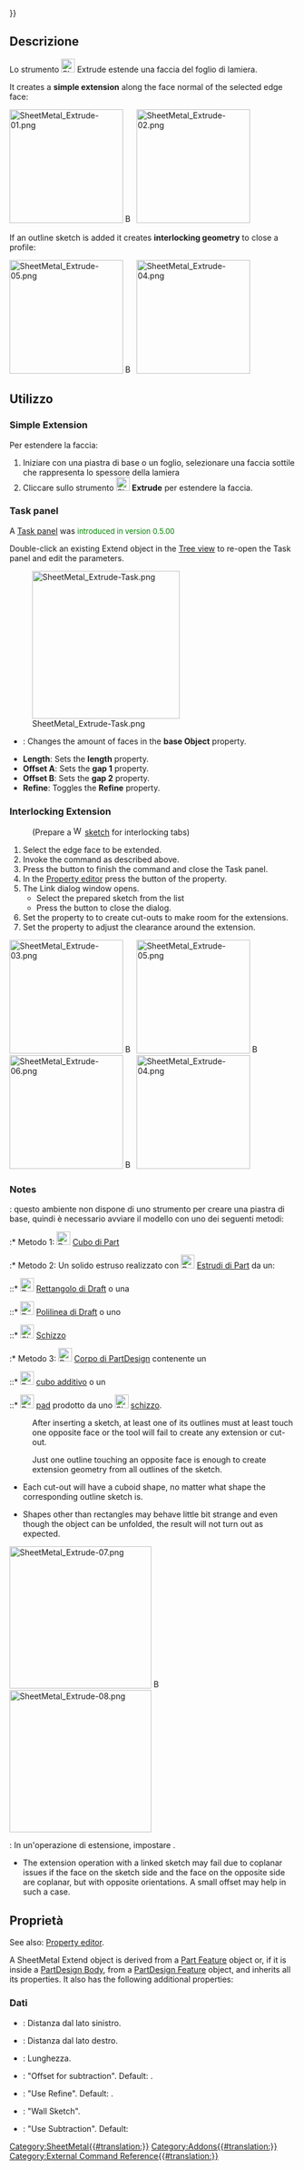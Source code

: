 {{UnfinishedDocu{{#translation:}}}}
<languages/>

<div class="mw-translate-fuzzy">
{{Docnav/it
|
|
|[[SheetMetal_Workbench/it|SheetMetal]]
|IconL=
|IconC=Sheetmetal_workbench_icon.svg
|IconR=
}}
</div>

<div class="mw-translate-fuzzy">
{{GuiCommand/it
|Name=SheetMetal_Extrude
|Name/it=Estendi
|MenuLocation=SheetMetal → Extrude
|Workbenches=[[SheetMetal Workbench/it|SheetMetal]]
|Shortcut=None
|Version=
|SeeAlso=
}}
</div>

<span id="Description"></span>
==Descrizione== 

<div class="mw-translate-fuzzy">
Lo strumento [[Image:SheetMetal_Extrude.svg|24px]] Extrude estende una faccia del foglio di lamiera.
</div>

It creates a '''simple extension''' along the face normal of the selected edge face:

[[Image:SheetMetal_Extrude-01.png|200px]] [[Image:Button_right.svg|16px|link=]]
[[Image:SheetMetal_Extrude-02.png|200px]]

If an outline sketch is added it creates '''interlocking geometry''' to close a profile:

[[Image:SheetMetal_Extrude-05.png|200px]] [[Image:Button_right.svg|16px|link=]]
[[Image:SheetMetal_Extrude-04.png|200px]]

{{Caption|Three profiles with outline sketches to add → three results}}

<span id="Usage"></span>
==Utilizzo== 

=== Simple Extension ===

<div class="mw-translate-fuzzy">
Per estendere la faccia:
# Iniziare con una piastra di base o un foglio, selezionare una faccia sottile che rappresenta lo spessore della lamiera
# Cliccare sullo strumento [[Image:SheetMetal_Extrude.svg|24px]] '''Extrude''' per estendere la faccia.
</div>

===Task panel===

A [[Task_panel|Task panel]] was <span style="font-size:small;color:green;">introduced in version 0.5.00</span>

Double-click an existing Extend object in the [[Tree_view|Tree view]] to re-open the Task panel and edit the parameters.

[[Image:SheetMetal_Extrude-Task.png|260px]]

* {{Button|Select}}: Changes the amount of faces in the '''base Object''' property.
* '''Length''': Sets the '''length''' property.
* '''Offset A''': Sets the '''gap 1''' property.
* '''Offset B''': Sets the '''gap 2''' property.
* '''Refine''': Toggles the '''Refine''' property.

=== Interlocking Extension ===

: (Prepare a [[Image:Workbench_Sketcher.svg|16px]] [[Sketcher_Workbench|sketch]] for interlocking tabs)
# Select the edge face to be extended.
# Invoke the command as described above.
# Press the {{Button|OK}} button to finish the command and close the Task panel.
# In the [[Property_editor|Property editor]] press the {{Button|...}} button of the {{PropertyData|Sketch}} property.
# The Link dialog window opens.
#*Select the prepared sketch from the list
#* Press the {{Button|OK}} button to close the dialog.
# Set the property {{PropertyData|Use Subtraction}} to {{TRUE}} to create cut-outs to make room for the extensions.
# Set the property {{PropertyData|Offset}} to adjust the clearance around the extension.

[[Image:SheetMetal_Extrude-03.png|200px]] [[Image:Button_right.svg|16px|link=]]
[[Image:SheetMetal_Extrude-05.png|200px]] [[Image:Button_right.svg|16px|link=]]
[[Image:SheetMetal_Extrude-06.png|200px]] [[Image:Button_right.svg|16px|link=]]
[[Image:SheetMetal_Extrude-04.png|200px]]

{{Caption|Three profiles → position of the sketches → results without cut-outs → final results}}

=== Notes ===

<div class="mw-translate-fuzzy">
{{Emphasis|Nota}}: questo ambiente non dispone di uno strumento per creare una piastra di base, quindi è necessario avviare il modello con uno dei seguenti metodi:
:* Metodo 1: [[File:Part_Box.svg|24px]] [[Part Box/it|Cubo di Part]]
:* Metodo 2: Un solido estruso realizzato con [[File:Part_Extrude.svg|24px]] [[Part Extrude/it|Estrudi di Part]] da un: 
::* [[File:Draft_Rectangle.svg|24px]] [[Draft Rectangle/it|Rettangolo di Draft]] o una 
::* [[File:Draft_Wire.svg|24px]] [[Draft Wire/it|Polilinea di Draft]] o uno
::* [[File:Sketcher_NewSketch.svg|24px]] [[Sketcher NewSketch/it|Schizzo]]
:* Metodo 3: [[File:PartDesign_Body.svg|24px]] [[PartDesign Body/it|Corpo di PartDesign]] contenente un 
::* [[File:PartDesign_AdditiveBox.svg|24px]] [[PartDesign AdditiveBox/it|cubo additivo]] o un 
::* [[File:PartDesign_Pad.svg|24px]] [[PartDesign Pad/it|pad]] prodotto da uno [[File:Sketcher_NewSketch.svg|24px]] [[Sketcher NewSketch/it|schizzo]].
</div> 

:After inserting a sketch, at least one of its outlines must at least touch one opposite face or the tool will fail to create any extension or cut-out.

:Just one outline touching an opposite face is enough to create extension geometry from all outlines of the sketch.

* Each cut-out will have a cuboid shape, no matter what shape the corresponding outline sketch is.

* Shapes other than rectangles may behave little bit strange and even though the object can be unfolded, the result will not turn out as expected.

[[Image:SheetMetal_Extrude-07.png|250px]] [[Image:Button_right.svg|16px|link=]]
[[Image:SheetMetal_Extrude-08.png|250px]]

{{Caption|Three outline sketches and their resulting extensions: separate triangle plate with a rectangular cut-out, circle without clearance → unfold solid is split at an unexpected position }}

<div class="mw-translate-fuzzy">
{{Emphasis|Nota}}: In un'operazione di estensione, impostare {{incode|Refine {{:=}} true}}.
</div>

* The extension operation with a linked sketch may fail due to coplanar issues if the face on the sketch side and the face on the opposite side are coplanar, but with opposite orientations. A small offset may help in such a case.

<span id="Properties"></span>
== Proprietà ==

See also: [[Property_editor|Property editor]].

A SheetMetal Extend object is derived from a [[Part_Feature|Part Feature]] object or, if it is inside a [[PartDesign_Body|PartDesign Body]], from a [[PartDesign_Feature|PartDesign Feature]] object, and inherits all its properties. It also has the following additional properties:

<span id="Data"></span>
===Dati=== 

{{Properties_Title|Parameters}}

<div class="mw-translate-fuzzy">
* {{PropertyData|gap1}}: Distanza dal lato sinistro.
* {{PropertyData|gap2}}: Distanza dal lato destro.
* {{PropertyData|length}}: Lunghezza.
</div>

{{Properties_Title|Parameters Ext.}}

* {{PropertyData|Offset|Distance}}: "Offset for subtraction". Default: {{value|20,00 µm}}.
* {{PropertyData|Refine|Bool}}: "Use Refine". Default: {{TRUE}}.
* {{PropertyData|Sketch|Link}}: "Wall Sketch". 
* {{PropertyData|Use Subtraction|Bool}}: "Use Subtraction". Default: {{FALSE}}


<div class="mw-translate-fuzzy">
{{Docnav/it
|
|
|[[SheetMetal_Workbench/it|SheetMetal]]
|IconL=
|IconC=Sheetmetal_workbench_icon.svg
|IconR=
}}
</div>

[[Category:SheetMetal{{#translation:}}]]
[[Category:Addons{{#translation:}}]]
[[Category:External Command Reference{{#translation:}}]]